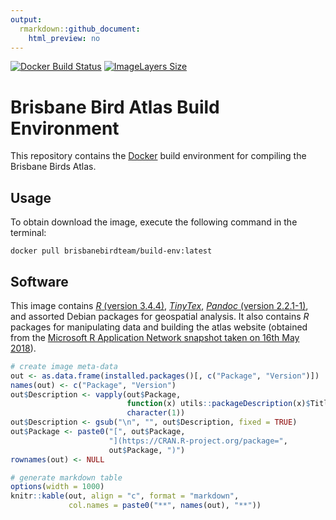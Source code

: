 ```yaml
---
output:
  rmarkdown::github_document:
    html_preview: no
---
```


<!--- README.md is generated from README.Rmd. Please edit that file -->

[![Docker Build Status](https://img.shields.io/docker/build/brisbanebirdteam/docker.svg)](https://hub.docker.com/r/brisbanebirdteam/docker/)
[![ImageLayers Size](https://img.shields.io/imagelayers/image-size/brisbanebirdteam/docker/latest.svg)](https://hub.docker.com/r/brisbanebirdteam/docker/)

# Brisbane Bird Atlas Build Environment

This repository contains the [Docker](http://docker.com) build environment for compiling the Brisbane Birds Atlas.

## Usage

To obtain download the image, execute the following command in the terminal:

```
docker pull brisbanebirdteam/build-env:latest
```

## Software

This image contains [_R_ (version 3.4.4)](https://cran.r-project.org/), [_TinyTex_](https://yihui.name/tinytex/), [_Pandoc_ (version 2.2.1-1)](https://pandoc.org/), and assorted Debian packages for geospatial analysis. It also contains _R_ packages for manipulating data and building the atlas website (obtained from the [Microsoft R Application Network snapshot taken on 16th May 2018](https://mran.microsoft.com/snapshot/2018-05-16)).

```r
# create image meta-data
out <- as.data.frame(installed.packages()[, c("Package", "Version")])
names(out) <- c("Package", "Version")
out$Description <- vapply(out$Package,
                          function(x) utils::packageDescription(x)$Title,
                          character(1))
out$Description <- gsub("\n", "", out$Description, fixed = TRUE)
out$Package <- paste0("[", out$Package,
                      "](https://CRAN.R-project.org/package=",
                      out$Package, ")")
rownames(out) <- NULL

# generate markdown table
options(width = 1000)
knitr::kable(out, align = "c", format = "markdown",
             col.names = paste0("**", names(out), "**"))
```
